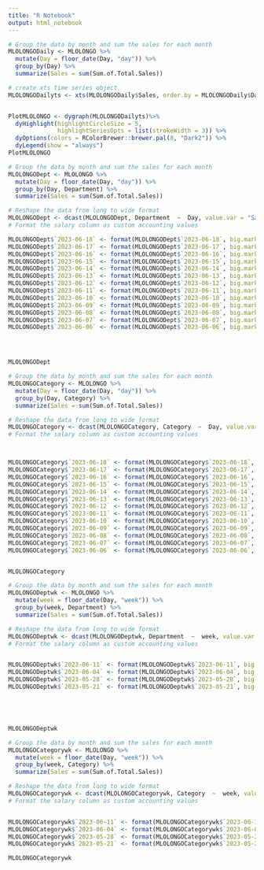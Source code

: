 ```yaml
---
title: "R Notebook"
output: html_notebook
---
```


 
```r
# Group the data by month and sum the sales for each month
MLOLONGODaily <- MLOLONGO %>%
  mutate(Day = floor_date(Day, "day")) %>%
  group_by(Day) %>%
  summarize(Sales = sum(Sum.of.Total.Sales)) 

# create xts time series object
MLOLONGODailyts <- xts(MLOLONGODaily$Sales, order.by = MLOLONGODaily$Day)


PlotMLOLONGO <- dygraph(MLOLONGODailyts)%>%
  dyHighlight(highlightCircleSize = 5, 
              highlightSeriesOpts = list(strokeWidth = 3)) %>%
  dyOptions(colors = RColorBrewer::brewer.pal(8, "Dark2")) %>%
  dyLegend(show = "always") 
PlotMLOLONGO
```




```r
# Group the data by month and sum the sales for each month
MLOLONGODept <- MLOLONGO %>%
  mutate(Day = floor_date(Day, "day")) %>%
  group_by(Day, Department) %>%
  summarize(Sales = sum(Sum.of.Total.Sales)) 

# Reshape the data from long to wide format
MLOLONGODept <- dcast(MLOLONGODept, Department  ~  Day, value.var = "Sales") %>% select(1,29,28,27,26,25,24,23,22,21,20,19,18,17) %>% arrange(desc(`2023-06-18`))
# Format the salary column as custom accounting values

MLOLONGODept$`2023-06-18` <- format(MLOLONGODept$`2023-06-18`, big.mark = ",", decimal.mark = ".", nsmall = 0)
MLOLONGODept$`2023-06-17` <- format(MLOLONGODept$`2023-06-17`, big.mark = ",", decimal.mark = ".", nsmall = 0)
MLOLONGODept$`2023-06-16` <- format(MLOLONGODept$`2023-06-16`, big.mark = ",", decimal.mark = ".", nsmall = 0)
MLOLONGODept$`2023-06-15` <- format(MLOLONGODept$`2023-06-15`, big.mark = ",", decimal.mark = ".", nsmall = 0)
MLOLONGODept$`2023-06-14` <- format(MLOLONGODept$`2023-06-14`, big.mark = ",", decimal.mark = ".", nsmall = 0)
MLOLONGODept$`2023-06-13` <- format(MLOLONGODept$`2023-06-13`, big.mark = ",", decimal.mark = ".", nsmall = 0)
MLOLONGODept$`2023-06-12` <- format(MLOLONGODept$`2023-06-12`, big.mark = ",", decimal.mark = ".", nsmall = 0)
MLOLONGODept$`2023-06-11` <- format(MLOLONGODept$`2023-06-11`, big.mark = ",", decimal.mark = ".", nsmall = 0)
MLOLONGODept$`2023-06-10` <- format(MLOLONGODept$`2023-06-10`, big.mark = ",", decimal.mark = ".", nsmall = 0)
MLOLONGODept$`2023-06-09` <- format(MLOLONGODept$`2023-06-09`, big.mark = ",", decimal.mark = ".", nsmall = 0)
MLOLONGODept$`2023-06-08` <- format(MLOLONGODept$`2023-06-08`, big.mark = ",", decimal.mark = ".", nsmall = 0)
MLOLONGODept$`2023-06-07` <- format(MLOLONGODept$`2023-06-07`, big.mark = ",", decimal.mark = ".", nsmall = 0)
MLOLONGODept$`2023-06-06` <- format(MLOLONGODept$`2023-06-06`, big.mark = ",", decimal.mark = ".", nsmall = 0)




MLOLONGODept

```


```r
# Group the data by month and sum the sales for each month
MLOLONGOCategory <- MLOLONGO %>%
  mutate(Day = floor_date(Day, "day")) %>%
  group_by(Day, Category) %>%
  summarize(Sales = sum(Sum.of.Total.Sales)) 

# Reshape the data from long to wide format
MLOLONGOCategory <- dcast(MLOLONGOCategory, Category  ~  Day, value.var = "Sales") %>% select(1,29,28,27,26,25,24,23,22,21,20,19,18,17) %>% arrange(desc(`2023-06-18`))
# Format the salary column as custom accounting values



MLOLONGOCategory$`2023-06-18` <- format(MLOLONGOCategory$`2023-06-18`, big.mark = ",", decimal.mark = ".", nsmall = 0)
MLOLONGOCategory$`2023-06-17` <- format(MLOLONGOCategory$`2023-06-17`, big.mark = ",", decimal.mark = ".", nsmall = 0)
MLOLONGOCategory$`2023-06-16` <- format(MLOLONGOCategory$`2023-06-16`, big.mark = ",", decimal.mark = ".", nsmall = 0)
MLOLONGOCategory$`2023-06-15` <- format(MLOLONGOCategory$`2023-06-15`, big.mark = ",", decimal.mark = ".", nsmall = 0)
MLOLONGOCategory$`2023-06-14` <- format(MLOLONGOCategory$`2023-06-14`, big.mark = ",", decimal.mark = ".", nsmall = 0)
MLOLONGOCategory$`2023-06-13` <- format(MLOLONGOCategory$`2023-06-13`, big.mark = ",", decimal.mark = ".", nsmall = 0)
MLOLONGOCategory$`2023-06-12` <- format(MLOLONGOCategory$`2023-06-12`, big.mark = ",", decimal.mark = ".", nsmall = 0)
MLOLONGOCategory$`2023-06-11` <- format(MLOLONGOCategory$`2023-06-11`, big.mark = ",", decimal.mark = ".", nsmall = 0)
MLOLONGOCategory$`2023-06-10` <- format(MLOLONGOCategory$`2023-06-10`, big.mark = ",", decimal.mark = ".", nsmall = 0)
MLOLONGOCategory$`2023-06-09` <- format(MLOLONGOCategory$`2023-06-09`, big.mark = ",", decimal.mark = ".", nsmall = 0)
MLOLONGOCategory$`2023-06-08` <- format(MLOLONGOCategory$`2023-06-08`, big.mark = ",", decimal.mark = ".", nsmall = 0)
MLOLONGOCategory$`2023-06-07` <- format(MLOLONGOCategory$`2023-06-07`, big.mark = ",", decimal.mark = ".", nsmall = 0)
MLOLONGOCategory$`2023-06-06` <- format(MLOLONGOCategory$`2023-06-06`, big.mark = ",", decimal.mark = ".", nsmall = 0)


MLOLONGOCategory

```


```r
# Group the data by month and sum the sales for each month
MLOLONGODeptwk <- MLOLONGO %>%
  mutate(week = floor_date(Day, "week")) %>%
  group_by(week, Department) %>%
  summarize(Sales = sum(Sum.of.Total.Sales)) 

# Reshape the data from long to wide format
MLOLONGODeptwk <- dcast(MLOLONGODeptwk, Department  ~  week, value.var = "Sales") %>% select(1,5,4,3,2) %>% arrange(desc(`2023-06-11`))
# Format the salary column as custom accounting values


MLOLONGODeptwk$`2023-06-11` <- format(MLOLONGODeptwk$`2023-06-11`, big.mark = ",", decimal.mark = ".", nsmall = 0)
MLOLONGODeptwk$`2023-06-04` <- format(MLOLONGODeptwk$`2023-06-04`, big.mark = ",", decimal.mark = ".", nsmall = 0)
MLOLONGODeptwk$`2023-05-28` <- format(MLOLONGODeptwk$`2023-05-28`, big.mark = ",", decimal.mark = ".", nsmall = 0)
MLOLONGODeptwk$`2023-05-21` <- format(MLOLONGODeptwk$`2023-05-21`, big.mark = ",", decimal.mark = ".", nsmall = 0)





MLOLONGODeptwk
```

```r
# Group the data by month and sum the sales for each month
MLOLONGOCategorywk <- MLOLONGO %>%
  mutate(week = floor_date(Day, "week")) %>%
  group_by(week, Category) %>%
  summarize(Sales = sum(Sum.of.Total.Sales)) 

# Reshape the data from long to wide format
MLOLONGOCategorywk <- dcast(MLOLONGOCategorywk, Category  ~  week, value.var = "Sales") %>% select(1,5,4,3,2) %>% arrange(desc(`2023-06-11`))
# Format the salary column as custom accounting values


MLOLONGOCategorywk$`2023-06-11` <- format(MLOLONGOCategorywk$`2023-06-11`, big.mark = ",", decimal.mark = ".", nsmall = 0)
MLOLONGOCategorywk$`2023-06-04` <- format(MLOLONGOCategorywk$`2023-06-04`, big.mark = ",", decimal.mark = ".", nsmall = 0)
MLOLONGOCategorywk$`2023-05-28` <- format(MLOLONGOCategorywk$`2023-05-28`, big.mark = ",", decimal.mark = ".", nsmall = 0)
MLOLONGOCategorywk$`2023-05-21` <- format(MLOLONGOCategorywk$`2023-05-21`, big.mark = ",", decimal.mark = ".", nsmall = 0)

MLOLONGOCategorywk

```